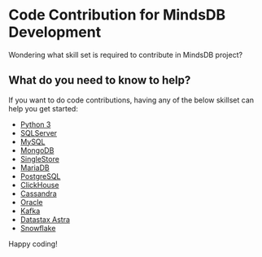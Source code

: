 # Code Contribution for MindsDB Development

Wondering what skill set is required to contribute in MindsDB project?

## What do you need to know to help?

If you want to do code contributions, having any of the below skillset can help
you get started:

- [Python 3](https://www.python.org/)
- [SQLServer](https://learn.microsoft.com/en-us/sql/sql-server/?view=sql-server-ver16)
- [MySQL](https://dev.mysql.com/doc/)
- [MongoDB](https://www.mongodb.com/)
- [SingleStore](https://docs.singlestore.com/)
- [MariaDB](https://mariadb.org/documentation/)
- [PostgreSQL](https://www.postgresql.org/docs/online-resources/)
- [ClickHouse](https://clickhouse.com/docs/en/tutorial)
- [Cassandra](https://cassandra.apache.org/_/resources.html)
- [Oracle](https://www.oracle.com/)
- [Kafka](https://kafka.apache.org/documentation/)
- [Datastax Astra](https://www.datastax.com/)
- [Snowflake](https://docs.snowflake.com/en/)

Happy coding!
